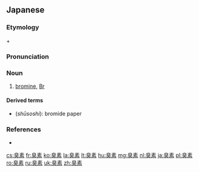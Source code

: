 ==Japanese==
{{ja-kanjitab|しゅう|そ|yomi=o}}
{{elements|Br|{{ja-r|セレン}}|Se|{{ja-r|クリプトン}}|Kr|lang=ja|sort=しゅうそ}}
{{wikipedia|lang=ja}}
===Etymology===
{{m|ja|臭||bad smell|tr=shū}} + {{m|ja|素||chemical element|tr=so}}
===Pronunciation===
{{ja-pron|acc=a|y=ko|しゅうそ}}
===Noun===
{{ja-noun|しゅうそ}}

# [[bromine]], [[Br]]

====Derived terms====
* {{l|ja|臭素紙}} (''shūsoshi''): bromide paper

===References===
* {{R:Shogakukan}}

[[cs:臭素]]
[[fr:臭素]]
[[ko:臭素]]
[[la:臭素]]
[[lt:臭素]]
[[hu:臭素]]
[[mg:臭素]]
[[nl:臭素]]
[[ja:臭素]]
[[pl:臭素]]
[[ro:臭素]]
[[ru:臭素]]
[[uk:臭素]]
[[zh:臭素]]